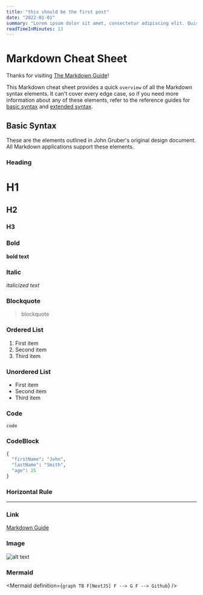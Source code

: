 ```yaml
---
title: "this should be the first post"
date: "2022-01-01"
summary: "Lorem ipsum dolor sit amet, consectetur adipiscing elit. Quisque maximus pellentesque dolor non egestas. In sed tristique elit. Cras vehicula, nisl vel ultricies gravida, augue nibh laoreet arcu, et tincidunt augue dui non elit. Vestibulum semper posuere magna, quis molestie mauris faucibus ut.  "
readTimeInMinutes: 13
---
```


# Markdown Cheat Sheet

Thanks for visiting [The Markdown Guide](https://www.markdownguide.org)!

This Markdown cheat sheet provides a quick `overview` of all the Markdown syntax elements. It can't cover every edge case, so if you need more information about any of these elements, refer to the reference guides for [basic syntax](https://www.markdownguide.org/basic-syntax) and [extended syntax](https://www.markdownguide.org/extended-syntax).

## Basic Syntax

These are the elements outlined in John Gruber's original design document. All Markdown applications support these elements.

### Heading

# H1

## H2

### H3

### Bold

**bold text**

### Italic

_italicized text_

### Blockquote

> blockquote

### Ordered List

1. First item
2. Second item
3. Third item

### Unordered List

- First item
- Second item
- Third item

### Code

`code`

### CodeBlock

```python
{
  "firstName": "John",
  "lastName": "Smith",
  "age": 25
}
```

### Horizontal Rule

---

### Link

[Markdown Guide](https://www.markdownguide.org)

### Image

![alt text](https://www.markdownguide.org/assets/images/tux.png)

### Mermaid

<Mermaid
  definition={`
graph TB
  F[NextJS]
  F --> G
  F --> Github
`}
/>

